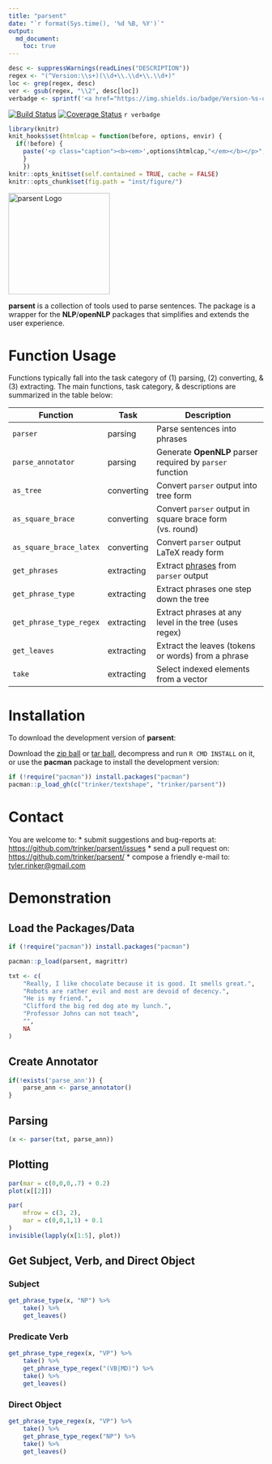 ```yaml
---
title: "parsent"
date: "`r format(Sys.time(), '%d %B, %Y')`"
output:
  md_document:
    toc: true      
---
```


```r
desc <- suppressWarnings(readLines("DESCRIPTION"))
regex <- "(^Version:\\s+)(\\d+\\.\\d+\\.\\d+)"
loc <- grep(regex, desc)
ver <- gsub(regex, "\\2", desc[loc])
verbadge <- sprintf('<a href="https://img.shields.io/badge/Version-%s-orange.svg"><img src="https://img.shields.io/badge/Version-%s-orange.svg" alt="Version"/></a></p>', ver, ver)
````

[![Build Status](https://travis-ci.org/trinker/parsent.svg?branch=master)](https://travis-ci.org/trinker/parsent)
[![Coverage Status](https://coveralls.io/repos/trinker/parsent/badge.svg?branch=master)](https://coveralls.io/r/trinker/parsent?branch=master)
`r verbadge`

```r
library(knitr)
knit_hooks$set(htmlcap = function(before, options, envir) {
  if(!before) {
    paste('<p class="caption"><b><em>',options$htmlcap,"</em></b></p>",sep="")
    }
    })
knitr::opts_knit$set(self.contained = TRUE, cache = FALSE)
knitr::opts_chunk$set(fig.path = "inst/figure/")
```

<img src="inst/parsent_logo/r_parsent.png" width="200" height="200" alt="parsent Logo">  

**parsent** is a collection of tools used to parse sentences.  The package is a wrapper for the **NLP**/**openNLP** packages that simplifies and extends the user experience.

# Function Usage

Functions typically fall into the task category of (1) parsing, (2) converting, & (3) extracting.  The main functions, task category, & descriptions are summarized in the table below:


| Function                  | Task       | Description                                               | 
|---------------------------|------------|-----------------------------------------------------------| 
| `parser`                  | parsing    | Parse sentences into phrases                              | 
| `parse_annotator`         | parsing    | Generate **OpenNLP** parser required by `parser` function | 
| `as_tree`                 | converting | Convert `parser` output into tree form                    | 
| `as_square_brace`         | converting | Convert `parser` output in square brace form (vs. round)  | 
| `as_square_brace_latex`   | converting | Convert `parser` output LaTeX ready form                  | 
| `get_phrases`             | extracting | Extract [phrases](https://en.wikipedia.org/wiki/Phrase_structure_grammar) from `parser` output                  |
| `get_phrase_type`         | extracting | Extract phrases one step down the tree                    | 
| `get_phrase_type_regex`   | extracting | Extract phrases at any level in the tree (uses regex)     | 
| `get_leaves`              | extracting | Extract the leaves (tokens or words) from a phrase        | 
| `take`                    | extracting | Select indexed elements from a vector                     |  


# Installation

To download the development version of **parsent**:

Download the [zip ball](https://github.com/trinker/parsent/zipball/master) or [tar ball](https://github.com/trinker/parsent/tarball/master), decompress and run `R CMD INSTALL` on it, or use the **pacman** package to install the development version:

```r
if (!require("pacman")) install.packages("pacman")
pacman::p_load_gh(c("trinker/textshape", "trinker/parsent"))
```

# Contact

You are welcome to:
* submit suggestions and bug-reports at: <https://github.com/trinker/parsent/issues>
* send a pull request on: <https://github.com/trinker/parsent/>
* compose a friendly e-mail to: <tyler.rinker@gmail.com>

# Demonstration

## Load the Packages/Data

```r
if (!require("pacman")) install.packages("pacman")

pacman::p_load(parsent, magrittr)

txt <- c(
    "Really, I like chocolate because it is good. It smells great.",
    "Robots are rather evil and most are devoid of decency.",
    "He is my friend.",
    "Clifford the big red dog ate my lunch.",
    "Professor Johns can not teach",
    "",
    NA
)
```

## Create Annotator 

```r
if(!exists('parse_ann')) {
    parse_ann <- parse_annotator()
}
```

## Parsing
```r
(x <- parser(txt, parse_ann))
```

## Plotting
```r
par(mar = c(0,0,0,.7) + 0.2)
plot(x[[2]])
```

```r
par(
    mfrow = c(3, 2),
    mar = c(0,0,1,1) + 0.1
)
invisible(lapply(x[1:5], plot))
```

## Get Subject, Verb, and Direct Object
### Subject

```r
get_phrase_type(x, "NP") %>%
    take() %>%
    get_leaves()
```


### Predicate Verb
```r
get_phrase_type_regex(x, "VP") %>%
    take() %>%
    get_phrase_type_regex("(VB|MD)") %>%
    take() %>%
    get_leaves()
```

### Direct Object
```r
get_phrase_type_regex(x, "VP") %>%
    take() %>%
    get_phrase_type_regex("NP") %>%
    take() %>%
    get_leaves()
```
